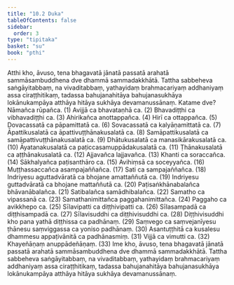 ```yaml
---
title: "10.2 Duka"
tableOfContents: false
sidebar:
  order: 3
type: "tipitaka"
basket: "su"
book: "pthi"
---
```



<DynamicBreadcrumb />

<Division number="304" book="pthi" bookNo="8" page="178">

<Paragraph number="783" book="pthi">
Atthi kho, āvuso, tena bhagavatā jānatā passatā arahatā sammāsambuddhena dve dhammā sammadakkhātā. Tattha sabbeheva saṅgāyitabbaṃ, na vivaditabbaṃ, yathayidaṃ brahmacariyaṃ addhaniyaṃ assa ciraṭṭhitikaṃ, tadassa bahujanahitāya bahujanasukhāya lokānukampāya atthāya hitāya sukhāya devamanussānaṃ. Katame dve?
</Paragraph>

<Paragraph number="784" book="pthi">
Nāmañca rūpañca. (1)
</Paragraph>

<Paragraph number="785" book="pthi">
Avijjā ca bhavataṇhā ca. (2)
</Paragraph>

<Paragraph number="786" book="pthi">
Bhavadiṭṭhi ca vibhavadiṭṭhi ca. (3)
</Paragraph>

<Paragraph number="787" book="pthi">
Ahirikañca anottappañca. (4)
</Paragraph>

<Paragraph number="788" book="pthi">
Hirī ca ottappañca. (5)
</Paragraph>

<Paragraph number="789" book="pthi">
Dovacassatā ca pāpamittatā ca. (6)
</Paragraph>

<Paragraph number="790" book="pthi">
Sovacassatā ca kalyāṇamittatā ca. (7)
</Paragraph>

<Paragraph number="791" book="pthi">
Āpattikusalatā ca āpattivuṭṭhānakusalatā ca. (8)
</Paragraph>

<Paragraph number="792" book="pthi">
Samāpattikusalatā ca samāpattivuṭṭhānakusalatā ca. (9)
</Paragraph>

<Paragraph number="793" book="pthi">
Dhātukusalatā ca manasikārakusalatā ca. (10)
</Paragraph>

<Paragraph number="794" book="pthi">
Āyatanakusalatā ca paṭiccasamuppādakusalatā ca. (11)
</Paragraph>

<Paragraph number="795" book="pthi">
Ṭhānakusalatā ca aṭṭhānakusalatā ca. (12)
</Paragraph>

<Paragraph number="796" book="pthi">
Ajjavañca lajjavañca. (13)
</Paragraph>

<Paragraph number="797" book="pthi">
Khanti ca soraccañca. (14)
</Paragraph>

<Paragraph number="798" book="pthi">
Sākhalyañca paṭisanthāro ca. (15)
</Paragraph>

<Paragraph number="799" book="pthi">
Avihiṃsā ca soceyyañca. (16)
</Paragraph>

<Paragraph number="800" book="pthi">
Muṭṭhassaccañca asampajaññañca. (17)
</Paragraph>

<Paragraph number="801" book="pthi">
Sati ca sampajaññañca. (18)
</Paragraph>

<Paragraph number="802" book="pthi">
Indriyesu aguttadvāratā ca bhojane amattaññutā ca. (19)
</Paragraph>

<Paragraph number="803" book="pthi">
Indriyesu guttadvāratā ca bhojane mattaññutā ca. (20)
</Paragraph>

<Paragraph number="804" book="pthi">
Paṭisaṅkhānabalañca bhāvanābalañca. (21)
</Paragraph>

<Paragraph number="805" book="pthi">
Satibalañca samādhibalañca. (22)
</Paragraph>

<Paragraph number="806" book="pthi">
Samatho ca vipassanā ca. (23)
</Paragraph>

<Paragraph number="807" book="pthi">
Samathanimittañca paggahanimittañca. (24)
</Paragraph>

<Paragraph number="808" book="pthi">
Paggaho ca avikkhepo ca. (25)
</Paragraph>

<Paragraph number="809" book="pthi">
Sīlavipatti ca diṭṭhivipatti ca. (26)
</Paragraph>

<Paragraph number="810" book="pthi">
Sīlasampadā ca diṭṭhisampadā ca. (27)
</Paragraph>

<Paragraph number="811" book="pthi">
Sīlavisuddhi ca diṭṭhivisuddhi ca. (28)
</Paragraph>

<Paragraph number="812" book="pthi">
Diṭṭhivisuddhi kho pana yathā diṭṭhissa ca padhānaṃ. (29)
</Paragraph>

<Paragraph number="813" book="pthi">
Saṃvego ca saṃvejanīyesu ṭhānesu saṃviggassa ca yoniso padhānaṃ. (30)
</Paragraph>

<Paragraph number="814" book="pthi">
Asantuṭṭhitā ca kusalesu dhammesu appaṭivānitā ca padhānasmiṃ. (31)
</Paragraph>

<Paragraph number="815" book="pthi">
Vijjā ca vimutti ca. (32)
</Paragraph>

<Paragraph number="816" book="pthi">
Khayeñāṇaṃ anuppādeñāṇaṃ. (33)
</Paragraph>

<Paragraph number="817" book="pthi">
Ime kho, āvuso, tena bhagavatā jānatā passatā arahatā sammāsambuddhena dve dhammā sammadakkhātā. Tattha sabbeheva saṅgāyitabbaṃ, na vivaditabbaṃ, yathayidaṃ brahmacariyaṃ addhaniyaṃ assa ciraṭṭhitikaṃ, tadassa bahujanahitāya bahujanasukhāya lokānukampāya atthāya hitāya sukhāya devamanussānaṃ.
</Paragraph>
</Division>